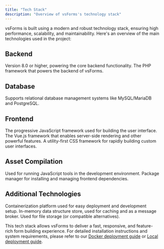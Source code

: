 ```yaml
---
title: "Tech Stack"
description: "Overview of vsForms's technology stack"
---
```


vsForms is built using a modern and robust technology stack, ensuring high performance, scalability, and maintainability. Here's an overview of the main technologies used in the project:

## Backend

<Card title="PHP" icon="php" href="https://www.php.net/" horizontal>
  Version 8.0 or higher, powering the core backend functionality.
</Card>

<Card title="Laravel" icon="laravel" href="https://laravel.com/" horizontal>
  The PHP framework that powers the backend of vsForms.
</Card>

## Database

<Card title="SQL Database" icon="database" href="https://en.wikipedia.org/wiki/SQL" horizontal>
  Supports relational database management systems like MySQL/MariaDB and PostgreSQL.
</Card>

## Frontend

<Card title="Vue.js 3" icon="vuejs" href="https://v3.vuejs.org/" horizontal>
  The progressive JavaScript framework used for building the user interface.
</Card>

<Card title="Nuxt.js" icon="mountains" href="https://nuxt.com/" horizontal>
  The Vue.js framework that enables server-side rendering and other powerful features.
</Card>

<Card title="TailwindCSS" icon="wind" href="https://tailwindcss.com/" horizontal>
  A utility-first CSS framework for rapidly building custom user interfaces.
</Card>

## Asset Compilation

<Card title="Node.js" icon="node-js" href="https://nodejs.org/" horizontal>
  Used for running JavaScript tools in the development environment.
</Card>

<Card title="NPM" icon="npm" href="https://www.npmjs.com/" horizontal>
  Package manager for installing and managing frontend dependencies.
</Card>

## Additional Technologies

<Card title="Docker" icon="docker" href="https://www.docker.com/" horizontal>
  Containerization platform used for easy deployment and development setup.
</Card>

<Card title="Redis" icon="layer-group" href="https://redis.io/" horizontal>
  In-memory data structure store, used for caching and as a message broker.
</Card>

<Card title="AWS S3" icon="bucket" href="https://aws.amazon.com/s3/" horizontal>
  Used for file storage (or compatible alternatives).
</Card>

This tech stack allows vsForms to deliver a fast, responsive, and feature-rich form building experience. For detailed installation instructions and system requirements, please refer to our [Docker deployment guide](deployment/docker) or [Local deployment guide](deployment/local-deployment).

